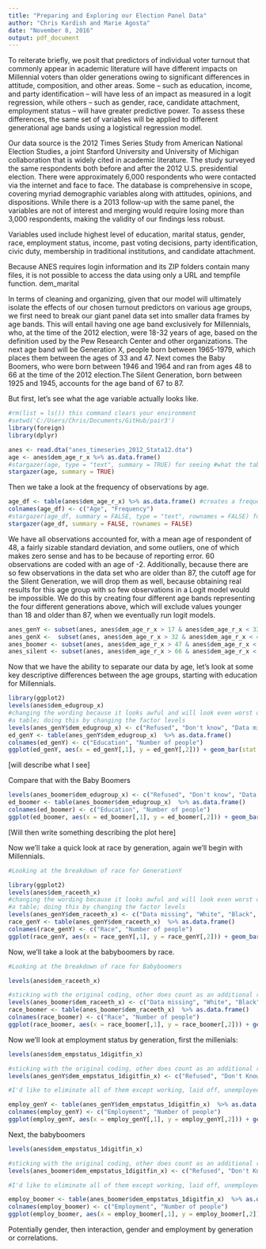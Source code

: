 ```yaml
---
title: "Preparing and Exploring our Election Panel Data"
author: "Chris Kardish and Marie Agosta"
date: "November 8, 2016"
output: pdf_document
---
```


To reiterate briefly, we posit that predictors of individual voter turnout that commonly appear in academic literature will have different impacts on Millennial voters than older generations owing to significant differences in attitude, composition, and other areas. Some -- such as education, income, and party identification -- will have less of an impact as measured in a logit regression, while others -- such as gender, race, candidate attachment, employment status -- will have greater predictive power. To assess these differences, the same set of variables will be applied to different generational age bands using a logistical regression model.

Our data source is the 2012 Times Series Study from American National Election Studies, a joint Stanford University and University of Michigan collaboration that is widely cited in academic literature. The study surveyed the same respondents both before and after the 2012 U.S. presidential election. There were approximately 6,000 respondents who were contacted via the internet and face to face. The database is comprehensive in scope, covering myriad demographic variables along with attitudes, opinions, and dispositions. While there is a 2013 follow-up with the same panel, the variables are not of interest and merging would require losing more than 3,000 respondents, making the validity of our findings less robust. 

Variables used include highest level of education, marital status, gender, race, employment status, income, past voting decisions, party identification, civic duty, membership in traditional institutions, and candidate attachment. 

Because ANES requires login information and its ZIP folders contain many files, it is not possible to access the data using only a URL and tempfile function. 
dem_marital

In terms of cleaning and organizing, given that our model will ultimately isolate the effects of our chosen turnout predictors on various age groups, we first need to break our giant panel data set into smaller data frames by age bands. This will entail having one age band exclusively for Millennials, who, at the time of the 2012 election, were 18-32 years of age, based on the definition used by the Pew Research Center and other organizations. The next age band will be Generation X, people born between 1965-1979, which places them between the ages of 33 and 47. Next comes the Baby Boomers, who were born between 1946 and 1964 and ran from ages 48 to 66 at the time of the 2012 election.The Silent Generation, born between 1925 and 1945, accounts for the age band of 67 to 87. 

But first, let's see what the age variable actually looks like.

```r
#rm(list = ls()) this command clears your environment
#setwd('C:/Users/Chris/Documents/GitHub/pair3')
library(foreign)
library(dplyr)

anes <- read.dta("anes_timeseries_2012_Stata12.dta")
age <- anes$dem_age_r_x %>% as.data.frame()
#stargazer(age, type = "text", summary = TRUE) for seeing #what the table looks #like, because without specifying text it just looks like the code for output as #it will eventually appear in a knitted document
stargazer(age, summary = TRUE)
```

Then we take a look at the frequency of observations by age.

```r
age_df <- table(anes$dem_age_r_x) %>% as.data.frame() #creates a frequency table #of the key age variable that's in the readalbe format of a data frame so we can #get a sense of what the data looks like.
colnames(age_df) <- c("Age", "Frequency")
#stargazer(age_df, summary = FALSE, type = "text", rownames = FALSE) for seeing #what the table looks like, because without specifying text it just looks like the #code for output as it will eventually appear in a knitted document
stargazer(age_df, summary = FALSE, rownames = FALSE)

```

We have all observations accounted for, with a mean age of respondent of 48, a fairly sizable standard deviation, and some outliers, one of which makes zero sense and has to be because of reporting error. 60 observations are coded with an age of -2. Additionally, because there are so few observations in the data set who are older than 87, the cutoff age for the Silent Generation, we will drop them as well, because obtaining real results for this age group with so few observations in a Logit model would be impossible. We do this by creating four different age bands representing the four different generations above, which will exclude values younger than 18 and older than 87, when we eventually run logit models. 

```r
anes_genY <- subset(anes, anes$dem_age_r_x > 17 & anes$dem_age_r_x < 33) #creates Millennial subset
anes_genX <-  subset(anes, anes$dem_age_r_x > 32 & anes$dem_age_r_x < 48) #creates Generation X subset
anes_boomer <- subset(anes, anes$dem_age_r_x > 47 & anes$dem_age_r_x < 67) #creates Baby Boomer subset
anes_silent <- subset(anes, anes$dem_age_r_x > 66 & anes$dem_age_r_x < 88) #creates Silent Generation subset
```

Now that we have the ability to separate our data by age, let's look at some key descriptive differences between the age groups, starting with education for Millennials. 

```r

library(ggplot2)
levels(anes$dem_edugroup_x)
#changing the wording because it looks awful and will look even worst on 
#a table; doing this by changing the factor levels 
levels(anes_genY$dem_edugroup_x) <- c("Refused", "Don't know", "Data missing", "Below high school", "High school", "Some post-high", "Bachelor", "Graduate") 
ed_genY <- table(anes_genY$dem_edugroup_x)  %>% as.data.frame()
colnames(ed_genY) <- c("Education", "Number of people")
ggplot(ed_genY, aes(x = ed_genY[,1], y = ed_genY[,2])) + geom_bar(stat = "identity") + ggtitle("Gen Y Education") + labs(x="Education",y="Number of people")

```

[will describe what I see]

Compare that with the Baby Boomers

```r

levels(anes_boomer$dem_edugroup_x) <- c("Refused", "Don't know", "Data missing", "Below high school", "High school", "Some post-high", "Bachelor", "Graduate") 
ed_boomer <- table(anes_boomer$dem_edugroup_x)  %>% as.data.frame()
colnames(ed_boomer) <- c("Education", "Number of people")
ggplot(ed_boomer, aes(x = ed_boomer[,1], y = ed_boomer[,2])) + geom_bar(stat = "identity") + ggtitle("Boomer Education") + labs(x="Education",y="Number of people")

```

[Will then write something describing the plot here]

Now we'll take a quick look at race by generation, again we'll begin with Millennials. 

```r
#Looking at the breakdown of race for GenerationY

library(ggplot2)
levels(anes$dem_raceeth_x)
#changing the wording because it looks awful and will look even worst on 
#a table; doing this by changing the factor levels 
levels(anes_genY$dem_raceeth_x) <- c("Data missing", "White", "Black", "Asian, Hawaiian, or Pacif Islr", "Native American or Alaska Native", "Hispanic", "Other") 
race_genY <- table(anes_genY$dem_raceeth_x)  %>% as.data.frame()
colnames(race_genY) <- c("Race", "Number of people")
ggplot(race_genY, aes(x = race_genY[,1], y = race_genY[,2])) + geom_bar(stat = "identity") + ggtitle("Millenial Race Breakdown") + labs(x="Race",y="Number of people")


```


Now, we'll take a look at the babyboomers by race. 

```r
#Looking at the breakdown of race for Babyboomers

levels(anes$dem_raceeth_x)

#sticking with the original coding, other does count as an additional race
levels(anes_boomer$dem_raceeth_x) <- c("Data missing", "White", "Black", "Asian, Hawaiian, or Pacif Islr", "Native American or Alaska Native", "Hispanic", "Other") 
race_boomer <- table(anes_boomer$dem_raceeth_x)  %>% as.data.frame()
colnames(race_boomer) <- c("Race", "Number of people")
ggplot(race_boomer, aes(x = race_boomer[,1], y = race_boomer[,2])) + geom_bar(stat = "identity") + ggtitle("Boomer Race Breakdown") + labs(x="Race",y="Number of people")

```

Now we'll look at employment status by generation, first the millenials: 

```r

levels(anes$dem_empstatus_1digitfin_x)

#sticking with the original coding, other does count as an additional race
levels(anes_genY$dem_empstatus_1digitfin_x) <- c("Refused", "Don't Know", "Working", "Laid off", "Unemployed", "Retired", "Disabled", "Homemaker", "Student") 

#I'd like to eliminate all of them except working, laid off, unemployed, homemaker, student 

employ_genY <- table(anes_genY$dem_empstatus_1digitfin_x)  %>% as.data.frame()
colnames(employ_genY) <- c("Employment", "Number of people")
ggplot(employ_genY, aes(x = employ_genY[,1], y = employ_genY[,2])) + geom_bar(stat = "identity") + ggtitle("Millennials Employment Status") + labs(x="Employment Status",y="Number of people")

```

Next, the babyboomers

```r

levels(anes$dem_empstatus_1digitfin_x)

#sticking with the original coding, other does count as an additional race
levels(anes_boomer$dem_empstatus_1digitfin_x) <- c("Refused", "Don't Know", "Working", "Laid off", "Unemployed", "Retired", "Disabled", "Homemaker", "Student") 

#I'd like to eliminate all of them except working, laid off, unemployed, homemaker, student 

employ_boomer <- table(anes_boomer$dem_empstatus_1digitfin_x)  %>% as.data.frame()
colnames(employ_boomer) <- c("Employment", "Number of people")
ggplot(employ_boomer, aes(x = employ_boomer[,1], y = employ_boomer[,2])) + geom_bar(stat = "identity") + ggtitle("Boomer Employment Status") + labs(x="Employment Status",y="Number of people")

```

Potentially gender, then interaction, gender and employment by generation or correlations. 

